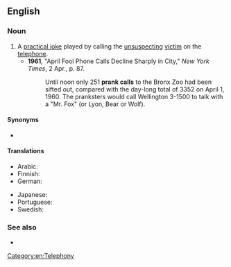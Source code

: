 ==English==

===Noun===
{{en-noun}}

# A [[practical joke]] played by calling the [[unsuspecting]] [[victim]] on the [[telephone]].
#* '''1961''', "April Fool Phone Calls Decline Sharply in City," ''New York Times'', 2 Apr., p. 87.
#*: Until noon only 251 '''prank calls''' to the Bronx Zoo had been sifted out, compared with the day-long total of 3352 on April 1, 1960. The pranksters would call Wellington 3-1500 to talk with a "Mr. Fox" (or Lyon, Bear or Wolf).

====Synonyms====
* {{l|en|crank call}}

====Translations====
{{trans-top|practical joke made by calling victim on the telephone}}
* Arabic: {{t|ar|اِتِّصَال مَقْلَب|m}}
* Finnish: {{t|fi|pilapuhelu}}
* German: {{t|de|Telefonstreich|m}}
{{trans-mid}}
* Japanese: {{t|ja|悪戯電話|tr=いたずらでんわ, itazura denwa}}
* Portuguese: {{t+|pt|trote|m}}
* Swedish: {{t|sv|busringning|c}}
{{trans-bottom}}

===See also===
* {{l|en|nuisance call}}

[[Category:en:Telephony]]